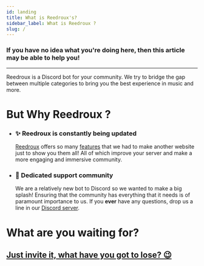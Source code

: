 ```yaml
---
id: landing
title: What is Reedroux's?
sidebar_label: What is Reedroux ?
slug: /
---
```


### If you have no idea what you're doing here, then this article may be able to help you!

---

Reedroux  is a Discord bot for your community. We try to bridge the gap between multiple categories to bring you the best experience in music and more.

# But Why Reedroux ?

- ### ✨ **Reedroux  is constantly being updated**

  [Reedroux](https://reedroux.biz/) offers so many [features](/features) that we had to make another website just to show you them all! All of which improve your server and make a more engaging and immersive community.

- ### 👋 **Dedicated support community**
  We are a relatively new bot to Discord so we wanted to make a big splash! Ensuring that the community has everything that it needs is of paramount importance to us. If you **ever** have any questions, drop us a line in our [Discord server](https://reedroux.biz/support).

# What are you waiting for?

## [Just invite it, what have you got to lose? 😉](https://reedroux.biz/invite)
